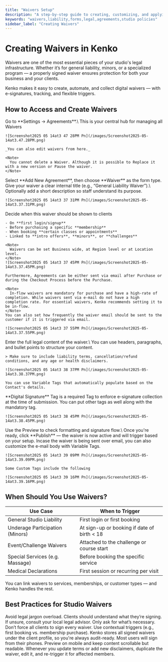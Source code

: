 ```yaml
---
title: "Waivers Setup"
description: "A step-by-step guide to creating, customizing, and applying digital waivers in Kenko to protect your studio and streamline onboarding."
keywords: "waivers,liability,forms,legal,agreements,studio policies"
sidebar_label: "Creating Waivers"
---
```



# Creating Waivers in Kenko

Waivers are one of the most essential pieces of your studio's legal infrastructure. Whether it’s for general liability, minors, or a specialized program — a properly signed waiver ensures protection for both your business and your clients.

Kenko makes it easy to create, automate, and collect digital waivers — with e-signatures, tracking, and flexible triggers.

## How to Access and Create Waivers

<Steps>
  <Step title="Access Waivers">
    Go to **Settings → Agreements**.\
    This is your central hub for managing all Waivers

    ![Screenshot2025 05 14at3 47 28PM Pn](/images/Screenshot2025-05-14at3.47.28PM.png)

    _You can also edit waivers from here._

    <Note>
      You cannot delete a Waiver. Although it is possible to Replace it with a new version or Pause the waiver.
    </Note>
  </Step>
  <Step title="Click 'Add New Form'">
    Select **Add New Agreement**, then choose **Waiver** as the form type.
  </Step>
  <Step title="Enter Title & Description">
    Give your waiver a clear internal title (e.g., “General Liability Waiver”).\
    Optionally add a short description so staff understand its purpose.

    ![Screenshot2025 05 14at3 37 31PM Pn](/images/Screenshot2025-05-14at3.37.31PM.png)
  </Step>
  <Step title="Choose Trigger Rules">
    Decide when this waiver should be shown to clients

    - On **first login/signup**
    - Before purchasing a specific **membership**
    - When booking **certain classes or appointments**
    - Linked to **intro offers**, **minors**, or **challenges**

    <Note>
      Waivers can be set Business wide, at Region level or at Location level.
    </Note>
    ![Screenshot2025 05 14at3 37 45PM Pn](/images/Screenshot2025-05-14at3.37.45PM.png)

    Furthermore, Agreements can be either sent via email after Purchase or during the Checkout Process before the Purchase.

    <Note>
      In-flow waivers are mandatory for purchase and have a high-rate of completion. While waivers sent via e-mail do not have a high completion rate. For essential waivers, Kenko recommends setting it to be in-flow.
    </Note>
    You can also set how frequently the waiver email should be sent to the customer if it is triggered via email.

    ![Screenshot2025 05 14at3 37 55PM Pn](/images/Screenshot2025-05-14at3.37.55PM.png)
  </Step>
  <Step title="Write the Waiver Body">
    Enter the full legal content of the waiver.\
    You can use headers, paragraphs, and bullet points to structure your content.

    > Make sure to include liability terms, cancellation/refund conditions, and any age or health disclaimers.

    ![Screenshot2025 05 14at3 38 37PM Pn](/images/Screenshot2025-05-14at3.38.37PM.png)

    You can use Variable Tags that automatically populate based on the Contact's details.
  </Step>
  <Step title="Signature Requirement">
    **Digital Signature** Tag is a required Tag to enforce e-signature collection at the time of submission. You can put other tags as well along with the mandatory tag.

    ![Screenshot2025 05 14at3 38 45PM Pn](/images/Screenshot2025-05-14at3.38.45PM.png)
  </Step>
  <Step title="Preview and Publish">
    Use the Preview to check formatting and signature flow.\
    Once you're ready, click **Publish** — the waiver is now active and will trigger based on your setup.
  </Step>
  <Step title="Draft E-mail Body">
    Incase the waiver is being sent over email, you can also customize the e-mail body with Variable Tags.

    ![Screenshot2025 05 14at3 39 09PM Pn](/images/Screenshot2025-05-14at3.39.09PM.png)

    Some Custom Tags include the following

    ![Screenshot2025 05 14at3 39 16PM Pn](/images/Screenshot2025-05-14at3.39.16PM.png)
  </Step>
</Steps>

## When Should You Use Waivers?

| **Use Case**                    | **When to Trigger**                          |
| ------------------------------- | -------------------------------------------- |
| General Studio Liability        | First login or first booking                 |
| Underage Participation (Minors) | At sign-up or booking if date of birth \< 18 |
| Event/Challenge Waivers         | Attached to the challenge or course start    |
| Special Services (e.g. Massage) | Before booking the specific service          |
| Medical Declarations            | First session or recurring per visit         |

You can link waivers to services, memberships, or customer types — and Kenko handles the rest.

## Best Practices for Studio Waivers

<AccordionGroup>
  <Accordion title="Use Simple, Legally-Sound Language" icon="scale-unbalanced">
    Avoid legal jargon overload. Clients should understand what they’re signing. If unsure, consult your local legal advisor.
  </Accordion>
  <Accordion title="Trigger Waivers Intelligently" icon="bolt">
    Only ask for what’s necessary. Don’t force all clients to sign every waiver. Use contextual triggers (e.g., first booking vs. membership purchase).
  </Accordion>
  <Accordion title="Keep Copies for Compliance" icon="file-check">
    Kenko stores all signed waivers under the client profile, so you're always audit-ready.
  </Accordion>
  <Accordion title="Make It Mobile-Friendly" icon="mobile">
    Most users will sign from their phones. Preview on mobile and keep content scrollable but readable.
  </Accordion>
  <Accordion title="Update Annually or When Policies Change" icon="pen">
    Whenever you update terms or add new disclaimers, duplicate the waiver, edit it, and re-trigger it for affected members.
  </Accordion>
</AccordionGroup>